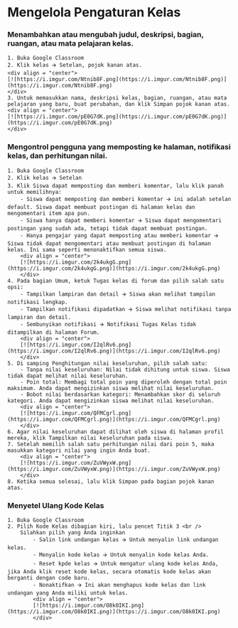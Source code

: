 # Mengelola Pengaturan Kelas

### Menambahkan atau mengubah judul, deskripsi, bagian, ruangan, atau mata pelajaran kelas.
    1. Buka Google Classroom
    2. Klik kelas 🡪 Setelan, pojok kanan atas.
    <div align = "center">
    [![https://i.imgur.com/Ntnib8F.png](https://i.imgur.com/Ntnib8F.png)](https://i.imgur.com/Ntnib8F.png)
    </div>
    3. Untuk memasukkan nama, deskripsi kelas, bagian, ruangan, atau mata pelajaran yang baru, buat perubahan, dan klik Simpan pojok kanan atas.
    <div align = "center">
    [![https://i.imgur.com/pE0G7dK.png](https://i.imgur.com/pE0G7dK.png)](https://i.imgur.com/pE0G7dK.png)
    </div>
### Mengontrol pengguna yang memposting ke halaman, notifikasi kelas, dan perhitungan nilai.
    1. Buka Google Classroom
    2. Klik kelas 🡪 Setelan
    3. Klik Siswa dapat memposting dan memberi komentar, lalu klik panah untuk memilihnya:
        - Siswa dapat memposting dan memberi komentar 🡪 ini adalah setelan default. Siswa dapat membuat postingan di halaman kelas dan mengomentari item apa pun.
        - Siswa hanya dapat memberi komentar 🡪 Siswa dapat mengomentari postingan yang sudah ada, tetapi tidak dapat membuat postingan.
        - Hanya pengajar yang dapat memposting atau memberi komentar 🡪 Siswa tidak dapat mengomentari atau membuat postingan di halaman kelas. Ini sama seperti menonaktifkan semua siswa.
        <div align = "center">
        [![https://i.imgur.com/2k4ukgG.png](https://i.imgur.com/2k4ukgG.png)](https://i.imgur.com/2k4ukgG.png)
        </div>
    4. Pada bagian Umum, ketuk Tugas kelas di forum dan pilih salah satu opsi:
        - Tampilkan lampiran dan detail 🡪 Siswa akan melihat tampilan notifikasi lengkap.
        - Tampilkan notifikasi dipadatkan 🡪 Siswa melihat notifikasi tanpa lampiran dan detail.
        - Sembunyikan notifikasi 🡪 Notifikasi Tugas Kelas tidak ditampilkan di halaman Forum.  
        <div align = "center">
        [![https://i.imgur.com/I2qlRv6.png](https://i.imgur.com/I2qlRv6.png)](https://i.imgur.com/I2qlRv6.png)
        </div>
    5. Di samping Penghitungan nilai keseluruhan, pilih salah satu:
        - Tanpa nilai keseluruhan: Nilai tidak dihitung untuk siswa. Siswa tidak dapat melihat nilai keseluruhan.
        - Poin total: Membagi total poin yang diperoleh dengan total poin maksimum. Anda dapat mengizinkan siswa melihat nilai keseluruhan.
        - Bobot nilai berdasarkan kategori: Menambahkan skor di seluruh kategori. Anda dapat mengizinkan siswa melihat nilai keseluruhan.
        <div align = "center">
        [![https://i.imgur.com/QFMCgrl.png](https://i.imgur.com/QFMCgrl.png)](https://i.imgur.com/QFMCgrl.png)
        </div>
    6. Agar nilai keseluruhan dapat dilihat oleh siswa di halaman profil mereka, klik Tampilkan nilai keseluruhan pada siswa. 
    7. Setelah memilih salah satu perhitungan nilai dari poin 5, maka masukkan kategori nilai yang ingin Anda buat.
        <div align = "center">
        [![https://i.imgur.com/ZuVWyxW.png](https://i.imgur.com/ZuVWyxW.png)](https://i.imgur.com/ZuVWyxW.png)
        </div>
    8. Ketika semua selesai, lalu klik Simpan pada bagian pojok kanan atas. 

### Menyetel Ulang Kode Kelas
    1. Buka Google Classroom
    2. Pilih Kode Kelas dibagian kiri, lalu pencet Titik 3 <br />
        Silahkan pilih yang Anda inginkan
            - Salin link undangan kelas 🡪 Untuk menyalin link undangan kelas. 
            - Menyalin kode kelas 🡪 Untuk menyalin kode kelas Anda.
            - Reset kpde kelas 🡪 Untuk mengatur ulang kode kelas Anda, jika Anda klik reset kode kelas, secara otomatis kode kelas akan berganti dengan code baru.
            - Nonaktifkan 🡪 Ini akan menghapus kode kelas dan link undangan yang Anda miliki untuk kelas. 
            <div align = "center">
            [![https://i.imgur.com/O8k0IKI.png](https://i.imgur.com/O8k0IKI.png)](https://i.imgur.com/O8k0IKI.png)
            </div>
